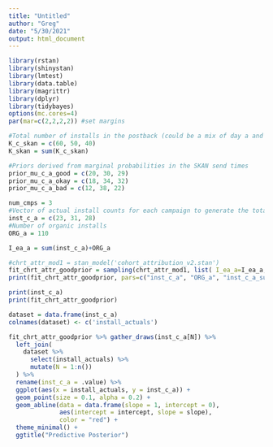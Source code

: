 ```yaml
---
title: "Untitled"
author: "Greg"
date: "5/30/2021"
output: html_document
---
```


```r
library(rstan)
library(shinystan)
library(lmtest)
library(data.table)
library(magrittr)
library(dplyr)
library(tidybayes)
options(mc.cores=4)
par(mar=c(2,2,2,2)) #set margins
```

```r
#Total number of installs in the postback (could be a mix of day a and day b installs)
K_c_skan = c(60, 50, 40)
K_skan = sum(K_c_skan)

#Priors derived from marginal probabilities in the SKAN send times
prior_mu_c_a_good = c(20, 30, 29)
prior_mu_c_a_okay = c(18, 34, 32)
prior_mu_c_a_bad = c(12, 38, 22)

num_cmps = 3
#Vector of actual install counts for each campaign to generate the total installs in the EA server (inst_c_a is not passed to model), Also used to calculate accuracy as they are the labels
inst_c_a = c(23, 31, 28)
#Number of organic installs
ORG_a = 110

I_ea_a = sum(inst_c_a)+ORG_a

```

```r

#chrt_attr_mod1 = stan_model('cohort_attribution_v2.stan')
fit_chrt_attr_goodprior = sampling(chrt_attr_mod1, list( I_ea_a=I_ea_a, K_c_skan = K_c_skan, prior_mu_c_a=prior_mu_c_a_good, num_cmps=num_cmps  ), chains=4, iter=10000, warmup=3000)
print(fit_chrt_attr_goodprior, pars=c("inst_c_a", "ORG_a", "inst_c_a_sum"))


```

```r
print(inst_c_a)
print(fit_chrt_attr_goodprior)
```

```r


dataset = data.frame(inst_c_a)
colnames(dataset) <- c('install_actuals')

fit_chrt_attr_goodprior %>% gather_draws(inst_c_a[N]) %>%
  left_join(
    dataset %>% 
      select(install_actuals) %>%
      mutate(N = 1:n())
  ) %>%
  rename(inst_c_a = .value) %>%
  ggplot(aes(x = install_actuals, y = inst_c_a)) + 
  geom_point(size = 0.1, alpha = 0.2) +
  geom_abline(data = data.frame(slope = 1, intercept = 0), 
              aes(intercept = intercept, slope = slope), 
              color = "red") +
  theme_minimal() + 
  ggtitle("Predictive Posterior")
```


